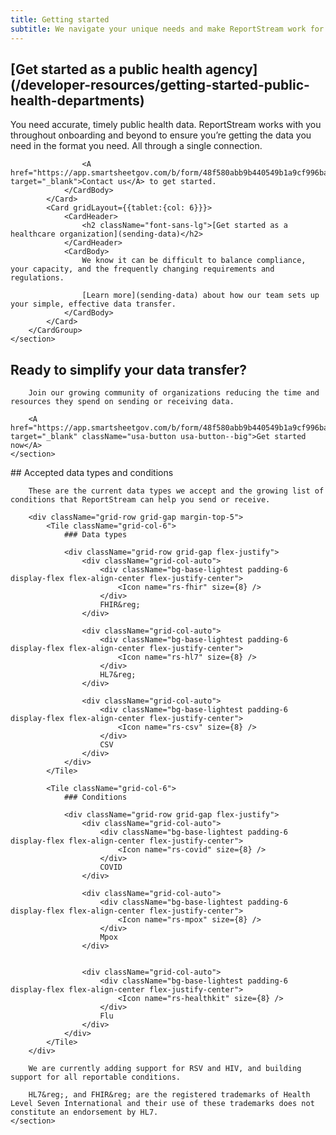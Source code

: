 ```yaml
---
title: Getting started
subtitle: We navigate your unique needs and make ReportStream work for you right from the start
---
```

<HeroWrapper>
    <section className="usa-section grid-container">
        <CardGroup>
            <Card gridLayout={{tablet:{col: 6}}}>
                <CardHeader>
                    <h2 className="font-sans-lg">[Get started as a public health agency](/developer-resources/getting-started-public-health-departments)</h2>
                </CardHeader>
                <CardBody>
                    You need accurate, timely public health data. ReportStream works with you throughout onboarding and beyond to ensure you’re getting the data you need in the format you need. All through a single connection.

                    <A href="https://app.smartsheetgov.com/b/form/48f580abb9b440549b1a9cf996ba6957" target="_blank">Contact us</A> to get started.
                </CardBody>
            </Card>
            <Card gridLayout={{tablet:{col: 6}}}>
                <CardHeader>
                    <h2 className="font-sans-lg">[Get started as a healthcare organization](sending-data)</h2>
                </CardHeader>
                <CardBody>
                    We know it can be difficult to balance compliance, your capacity, and the frequently changing requirements and regulations.

                    [Learn more](sending-data) about how our team sets up your simple, effective data transfer.
                </CardBody>
            </Card>
        </CardGroup>
    </section>
</HeroWrapper>

<HeroWrapper className="bg-blue-5">
    <section className="usa-section grid-container usa-prose" style={{textAlign: "center"}}>
        <h2 className="font-sans-xl">Ready to simplify your data transfer?</h2>

        Join our growing community of organizations reducing the time and resources they spend on sending or receiving data.

        <A href="https://app.smartsheetgov.com/b/form/48f580abb9b440549b1a9cf996ba6957" target="_blank" className="usa-button usa-button--big">Get started now</A>
    </section>
</HeroWrapper>

<HeroWrapper>
    <section className="usa-section grid-container usa-prose">
        ## Accepted data types and conditions

        These are the current data types we accept and the growing list of conditions that ReportStream can help you send or receive.

        <div className="grid-row grid-gap margin-top-5">
            <Tile className="grid-col-6">
                ### Data types

                <div className="grid-row grid-gap flex-justify">
                    <div className="grid-col-auto">
                        <div className="bg-base-lightest padding-6 display-flex flex-align-center flex-justify-center">
                            <Icon name="rs-fhir" size={8} />
                        </div>
                        FHIR&reg;
                    </div>

                    <div className="grid-col-auto">
                        <div className="bg-base-lightest padding-6 display-flex flex-align-center flex-justify-center">
                            <Icon name="rs-hl7" size={8} />
                        </div>
                        HL7&reg;
                    </div>

                    <div className="grid-col-auto">
                        <div className="bg-base-lightest padding-6 display-flex flex-align-center flex-justify-center">
                            <Icon name="rs-csv" size={8} />
                        </div>
                        CSV
                    </div>
                </div>
            </Tile>

            <Tile className="grid-col-6">
                ### Conditions

                <div className="grid-row grid-gap flex-justify">
                    <div className="grid-col-auto">
                        <div className="bg-base-lightest padding-6 display-flex flex-align-center flex-justify-center">
                            <Icon name="rs-covid" size={8} />
                        </div>
                        COVID
                    </div>

                    <div className="grid-col-auto">
                        <div className="bg-base-lightest padding-6 display-flex flex-align-center flex-justify-center">
                            <Icon name="rs-mpox" size={8} />
                        </div>
                        Mpox
                    </div>


                    <div className="grid-col-auto">
                        <div className="bg-base-lightest padding-6 display-flex flex-align-center flex-justify-center">
                            <Icon name="rs-healthkit" size={8} />
                        </div>
                        Flu
                    </div>
                </div>
            </Tile>
        </div>

        We are currently adding support for RSV and HIV, and building support for all reportable conditions.

        HL7&reg;, and FHIR&reg; are the registered trademarks of Health Level Seven International and their use of these trademarks does not constitute an endorsement by HL7.
    </section>
</HeroWrapper>